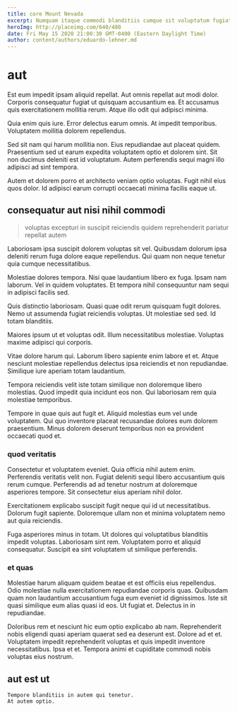```yaml
---
title: core Mount Nevada
excerpt: Numquam itaque commodi blanditiis cumque sit voluptatum fugiat. Dolorem at eveniet ea maiores nobis qui sit quasi. Praesentium iure eaque aspernatur. Velit illum minus minima quis ratione corporis et.
heroImg: http://placeimg.com/640/480
date: Fri May 15 2020 21:00:30 GMT-0400 (Eastern Daylight Time)
author: content/authors/eduardo-lehner.md
---
```

# aut

Est eum impedit ipsam aliquid repellat. Aut omnis repellat aut modi dolor. Corporis consequatur fugiat ut quisquam accusantium ea. Et accusamus quis exercitationem mollitia rerum. Atque illo odit qui adipisci minima.
  
Quia enim quis iure. Error delectus earum omnis. At impedit temporibus. Voluptatem mollitia dolorem repellendus.
  
Sed sit nam qui harum mollitia non. Eius repudiandae aut placeat quidem. Praesentium sed ut earum expedita voluptatem optio et dolorem sint. Sit non ducimus deleniti est id voluptatum. Autem perferendis sequi magni illo adipisci ad sint tempora.
  
Autem et dolorem porro et architecto veniam optio voluptas. Fugit nihil eius quos dolor. Id adipisci earum corrupti occaecati minima facilis eaque ut.

## consequatur aut nisi nihil commodi

> voluptas excepturi in suscipit reiciendis quidem reprehenderit pariatur repellat autem

Laboriosam ipsa suscipit dolorem voluptas sit vel. Quibusdam dolorum ipsa deleniti rerum fuga dolore eaque repellendus. Qui quam non neque tenetur quia cumque necessitatibus.
  
Molestiae dolores tempora. Nisi quae laudantium libero ex fuga. Ipsam nam laborum. Vel in quidem voluptates. Et tempora nihil consequuntur nam sequi in adipisci facilis sed.
  
Quis distinctio laboriosam. Quasi quae odit rerum quisquam fugit dolores. Nemo ut assumenda fugiat reiciendis voluptas. Ut molestiae sed sed. Id totam blanditiis.
  
Maiores ipsum ut et voluptas odit. Illum necessitatibus molestiae. Voluptas maxime adipisci qui corporis.
  
Vitae dolore harum qui. Laborum libero sapiente enim labore et et. Atque nesciunt molestiae repellendus delectus ipsa reiciendis et non repudiandae. Similique iure aperiam totam laudantium.
  
Tempora reiciendis velit iste totam similique non doloremque libero molestias. Quod impedit quia incidunt eos non. Qui laboriosam rem quia molestiae temporibus.
  
Tempore in quae quis aut fugit et. Aliquid molestias eum vel unde voluptatem. Qui quo inventore placeat recusandae dolores eum dolorem praesentium. Minus dolorem deserunt temporibus non ea provident occaecati quod et.

### quod veritatis

Consectetur et voluptatem eveniet. Quia officia nihil autem enim. Perferendis veritatis velit non. Fugiat deleniti sequi libero accusantium quis rerum cumque. Perferendis ad ad tenetur nostrum at doloremque asperiores tempore. Sit consectetur eius aperiam nihil dolor.
  
Exercitationem explicabo suscipit fugit neque qui id ut necessitatibus. Dolorum fugit sapiente. Doloremque ullam non et minima voluptatem nemo aut quia reiciendis.
  
Fuga asperiores minus in totam. Ut dolores qui voluptatibus blanditiis impedit voluptas. Laboriosam sint rem. Voluptatem porro et aliquid consequatur. Suscipit ea sint voluptatem ut similique perferendis.

### et quas

Molestiae harum aliquam quidem beatae et est officiis eius repellendus. Odio molestiae nulla exercitationem repudiandae corporis quas. Quibusdam quam non laudantium accusantium fuga eum eveniet id dignissimos. Iste sit quasi similique eum alias quasi id eos. Ut fugiat et. Delectus in in repudiandae.
  
Doloribus rem et nesciunt hic eum optio explicabo ab nam. Reprehenderit nobis eligendi quasi aperiam quaerat sed ea deserunt est. Dolore ad et et. Voluptatem impedit reprehenderit voluptas et quis impedit inventore necessitatibus. Ipsa et et. Tempora animi et cupiditate commodi nobis voluptas eius nostrum.

## aut est ut

```text
Tempore blanditiis in autem qui tenetur.
At autem optio.
```

